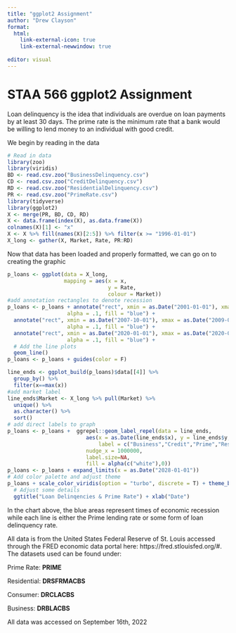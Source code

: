 ```yaml
---
title: "ggplot2 Assignment"
author: "Drew Clayson"
format:
  html:
    link-external-icon: true
    link-external-newwindow: true
    
editor: visual
---
```


# STAA 566 ggplot2 Assignment

Loan delinquency is the idea that individuals are overdue on loan payments by at least 30 days. The prime rate is the minimum rate that a bank would be willing to lend money to an individual with good credit.

We begin by reading in the data

```r
# Read in data
library(zoo)
library(viridis)
BD <- read.csv.zoo("BusinessDelinquency.csv")
CD <- read.csv.zoo("CreditDelinquency.csv")
RD <- read.csv.zoo("ResidentialDelinquency.csv")
PR <- read.csv.zoo("PrimeRate.csv")
library(tidyverse)
library(ggplot2)
X <- merge(PR, BD, CD, RD)
X <- data.frame(index(X), as.data.frame(X))
colnames(X)[1] <- "x"
X <- X %>% fill(names(X)[2:5]) %>% filter(x >= "1996-01-01")
X_long <- gather(X, Market, Rate, PR:RD)
```

Now that data has been loaded and properly formatted, we can go on to creating the graphic

```r
p_loans <- ggplot(data = X_long,
                  mapping = aes(x = x,
                                y = Rate,
                                colour = Market))
#add annotation rectangles to denote recession
p_loans <- p_loans + annotate("rect", xmin = as.Date("2001-01-01"), xmax = as.Date("2001-10-01"), ymin = 0, ymax = 12,
                   alpha = .1, fill = "blue") +
  annotate("rect", xmin = as.Date("2007-10-01"), xmax = as.Date("2009-07-01"), ymin = 0, ymax = 12,
                   alpha = .1, fill = "blue") +
  annotate("rect", xmin = as.Date("2020-01-01"), xmax = as.Date("2020-07-01"), ymin = 0, ymax = 12,
                   alpha = .1, fill = "blue") +
  # Add the line plots
  geom_line()
p_loans <- p_loans + guides(color = F)

line_ends <- ggplot_build(p_loans)$data[[4]] %>% 
  group_by() %>% 
  filter(x==max(x))
#add market label
line_ends$Market <- X_long %>% pull(Market) %>% 
  unique() %>% 
  as.character() %>% 
  sort()
# add direct labels to graph
p_loans <- p_loans +  ggrepel::geom_label_repel(data = line_ends, 
                         aes(x = as.Date(line_ends$x), y = line_ends$y, 
                             label = c("Business","Credit","Prime","Resident")), 
                         nudge_x = 1000000,
                         label.size=NA,
                         fill = alpha(c("white"),0))
p_loans <- p_loans + expand_limits(x = as.Date("2028-01-01"))
# Add color palette and adjust theme
p_loans + scale_color_viridis(option = "turbo", discrete = T) + theme_bw() +
  # Adjust some details
  ggtitle("Loan Delinqencies & Prime Rate") + xlab("Date")
```

In the chart above, the blue areas represent times of economic recession while each line is either the Prime lending rate or some form of loan delinquency rate.

All data is from the United States Federal Reserve of St. Louis accessed through the FRED economic data portal here: https://fred.stlouisfed.org/#. The datasets used can be found under:

Prime Rate: **PRIME**

Residential: **DRSFRMACBS**

Consumer: **DRCLACBS**

Business: **DRBLACBS**

All data was accessed on September 16th, 2022
